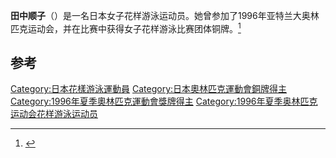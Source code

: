 {{Infobox swimmer
| name           = 田中顺子
| nationality    = {{JPN}}
| strokes        = [[花样游泳|花样游泳]]
| show-medals    = yes
| medaltemplates = 
{{MedalBronze | [[1996年夏季奥林匹克运动会|1996年 亚特兰大]]|[[1996年夏季奥林匹克运动会花样游泳比赛|团体]]}}
}}

'''田中顺子'''（{{bd|1973年|10月9日||}}）是一名日本女子花样游泳运动员。她曾参加了1996年亚特兰大奥林匹克运动会，并在比赛中获得女子花样游泳比赛团体铜牌。<ref name=sref>{{cite web|title=Olympics|url=http://www.sports-reference.com/olympics/athletes/ka/miho-kawabe-1.html|publisher=sports-reference|accessdate=21 July 2012|archive-url=https://web.archive.org/web/20091216030331/http://www.sports-reference.com/olympics/athletes/ka/miho-kawabe-1.html|archive-date=2009-12-16|dead-url=yes}}</ref>

==参考==
{{reflist}}
{{DEFAULTSORT:Tanaka, Junko}}
[[Category:日本花樣游泳運動員|Category:日本花樣游泳運動員]]
[[Category:日本奧林匹克運動會銅牌得主|Category:日本奧林匹克運動會銅牌得主]]
[[Category:1996年夏季奧林匹克運動會獎牌得主|Category:1996年夏季奧林匹克運動會獎牌得主]]
[[Category:1996年夏季奥林匹克运动会花样游泳运动员|Category:1996年夏季奥林匹克运动会花样游泳运动员]]